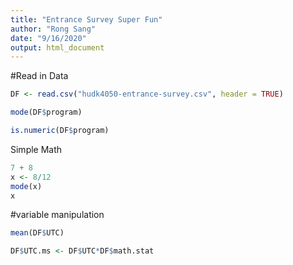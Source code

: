 ```yaml
---
title: "Entrance Survey Super Fun"
author: "Rong Sang"
date: "9/16/2020"
output: html_document
---
```


#Read in Data
```r
DF <- read.csv("hudk4050-entrance-survey.csv", header = TRUE)

mode(DF$program)

is.numeric(DF$program)
```

Simple Math
```r
7 + 8
x <- 8/12
mode(x)
x

```


#variable manipulation
```r
mean(DF$UTC)

DF$UTC.ms <- DF$UTC*DF$math.stat
```


